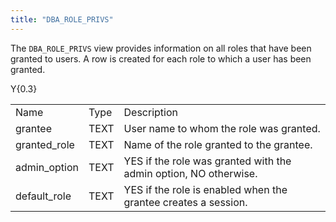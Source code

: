 ```yaml
---
title: "DBA_ROLE_PRIVS"
---
```


The `DBA_ROLE_PRIVS` view provides information on all roles that have been granted to users. A row is created for each role to which a user has been granted.

<div class="tabularcolumns">

Y{0.3}

</div>

|               |      |                                                                  |
| ------------- | ---- | ---------------------------------------------------------------- |
| Name          | Type | Description                                                      |
| grantee       | TEXT | User name to whom the role was granted.                          |
| granted_role | TEXT | Name of the role granted to the grantee.                         |
| admin_option | TEXT | YES if the role was granted with the admin option, NO otherwise. |
| default_role | TEXT | YES if the role is enabled when the grantee creates a session.   |
